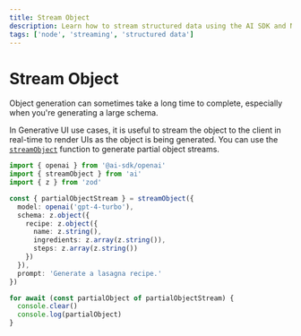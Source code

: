 ```yaml
---
title: Stream Object
description: Learn how to stream structured data using the AI SDK and Node
tags: ['node', 'streaming', 'structured data']
---
```


# Stream Object

Object generation can sometimes take a long time to complete,
especially when you're generating a large schema.

In Generative UI use cases, it is useful to stream the object to the client in real-time
to render UIs as the object is being generated.
You can use the [`streamObject`](/docs/reference/ai-sdk-core/stream-object) function to generate partial object streams.

```ts file='index.ts'
import { openai } from '@ai-sdk/openai'
import { streamObject } from 'ai'
import { z } from 'zod'

const { partialObjectStream } = streamObject({
  model: openai('gpt-4-turbo'),
  schema: z.object({
    recipe: z.object({
      name: z.string(),
      ingredients: z.array(z.string()),
      steps: z.array(z.string())
    })
  }),
  prompt: 'Generate a lasagna recipe.'
})

for await (const partialObject of partialObjectStream) {
  console.clear()
  console.log(partialObject)
}
```
